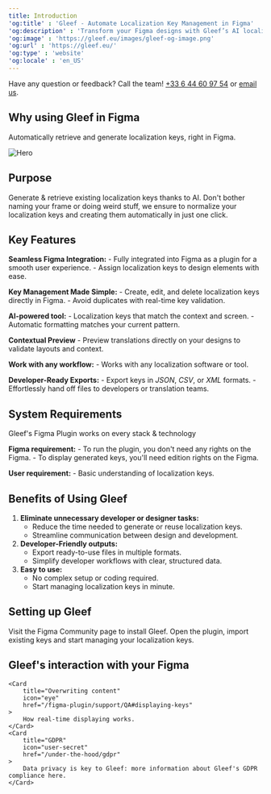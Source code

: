 ```yaml
---
title: Introduction
'og:title' : 'Gleef - Automate Localization Key Management in Figma'
'og:description' : 'Transform your Figma designs with Gleef’s AI localization tool. Automate localization key management, eliminate errors, and streamline workflows for designers, developers, and product managers.'
'og:image' : 'https://gleef.eu/images/gleef-og-image.png'
'og:url' : 'https://gleef.eu/'
'og:type' : 'website'
'og:locale' : 'en_US'
---
```


<Info>Have any question or feedback? Call the team! <a href="tel:+33644609754">+33 6 44 60 97 54</a> or [email us](mailto:contact@gleef.eu).</Info>

## Why using Gleef in Figma
Automatically retrieve and generate localization keys, right in Figma.

<img
    src="/images/figma-plugin_banner.png"
    alt="Hero"
/>

## Purpose
Generate & retrieve existing localization keys thanks to AI.
Don't bother naming your frame or doing weird stuff, we ensure to normalize your localization keys and creating them automatically in just one click.

## Key Features
**Seamless Figma Integration:**
    - Fully integrated into Figma as a plugin for a smooth user experience.
    - Assign localization keys to design elements with ease.

**Key Management Made Simple:**
    - Create, edit, and delete localization keys directly in Figma.
	- Avoid duplicates with real-time key validation.

**AI-powered tool:**
	- Localization keys that match the context and screen.
	- Automatic formatting matches your current pattern.

**Contextual Preview**
    - Preview translations directly on your designs to validate layouts and context.

**Work with any workflow:**
    - Works with any localization software or tool.

**Developer-Ready Exports:**
    - Export keys in *JSON*, *CSV*, or *XML* formats.
    - Effortlessly hand off files to developers or translation teams.



## System Requirements
<Check>Gleef's Figma Plugin works on every stack & technology</Check>

**Figma requirement:**
    - To run the plugin, you don't need any rights on the Figma.
    - To display generated keys, you'll need edition rights on the Figma.

**User requirement:**
    - Basic understanding of localization keys.


## Benefits of Using Gleef
1.	**Eliminate unnecessary developer or designer tasks:**
	* Reduce the time needed to generate or reuse localization keys.
	* Streamline communication between design and development.
2.	**Developer-Friendly outputs:**
	* Export ready-to-use files in multiple formats.
	* Simplify developer workflows with clear, structured data.
3.	**Easy to use:**
	* No complex setup or coding required.
	* Start managing localization keys in minute.

## Setting up Gleef

<CardGroup cols={2}>
    <Card
        title="Install the plugin"
        icon="plug"
        href="http://figma.gleef.eu"
    >
        Visit the Figma Community page to install Gleef.
    </Card>
    <Card
        title="Start managing keys"
        icon="key"
        href="quickstart"
    >
        Open the plugin, import existing keys and start managing your localization keys.
    </Card>
</CardGroup>

## Gleef's interaction with your Figma

<CardGroup cols={2}>
    
    <Card
        title="Overwriting content"
        icon="eye"
        href="/figma-plugin/support/QA#displaying-keys"
    >
        How real-time displaying works.
    </Card>
    <Card
        title="GDPR"
        icon="user-secret"
        href="/under-the-hood/gdpr"
    >
        Data privacy is key to Gleef: more information about Gleef's GDPR compliance here.
    </Card>
</CardGroup>
